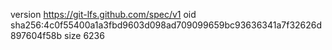 version https://git-lfs.github.com/spec/v1
oid sha256:4c0f55400a1a3fbd9603d098ad709099659bc93636341a7f32626d897604f58b
size 6236
